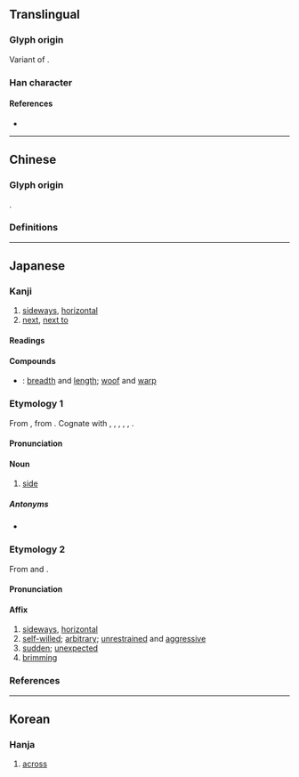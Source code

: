 {{also|橫|構}}
{{character info/new}}
==Translingual==
{{stroke order|strokes=15}}
{{ja-forms|横|横|[[橫]]}}

===Glyph origin===
Variant of {{l|zh|橫}}.

===Han character===
{{Han char|rn=75|rad=木|as=11|sn=15|four=|canj=DTLC|ids=⿰木黄}}

====References====
* {{Han ref|kx=0551.181|dkj=15484|hdz=21273.070|uh=6A2A|ud=27178}}

----

==Chinese==
{{attention|zh|large seal script in 横, small seal script in 橫}}

===Glyph origin===
{{Han etym}}
{{Han compound|木|黄|ls=psc|c1=s|c2=p}}.

===Definitions===
{{zh-see|橫|sv}}

----

==Japanese==
{{ja-kanji forms|横|橫}}

===Kanji===
{{ja-kanji|grade=3|rs=木11|kyu=橫}}

# [[sideways]], [[horizontal]]
# [[next]], [[next to]]

====Readings====
{{ja-readings
|goon=おう
|kanon=こう
|kun=よこ-, よこ-たわる, よこ-たえる, おごる
}}

====Compounds====
{{der-top|Compounds}}
* {{ja-r|横%縦|よこ%たて}}: [[breadth]] and [[length]]; [[woof]] and [[warp]]
{{der-bottom}}

===Etymology 1===
{{ja-kanjitab|よこ|yomi=k}}
From {{inh|ja|ojp|sort=よこ|-}}, from {{inh|ja|jpx-pro|sort=よこ|*yəkə}}. Cognate with {{cog|xug|横|tr=ゆく゚ー, yukū}}, {{cog|mvi|横|tr=ゆく, yuku}}, {{cog|ryn|横|tr=ゆく゚, yuxu}}, {{cog|ryu|横|tr=ゆく, yuku}}, {{cog|rys|横|tr=ゆく, yuku}}, {{cog|yoi|横|tr=どぅぐ, dugu}}.

====Pronunciation====
{{ja-pron|よこ|acc=0|acc_ref=DJR}}

====Noun====
{{ja-noun|よこ}}

# [[side]]
#: {{ja-usex|ドアの'''横'''|ドア の '''よこ'''|side of the doors}}

=====Antonyms=====
* {{ja-r|縦|たて}}

===Etymology 2===
{{ja-kanjitab|おう|yomi=goon}}
From {{der|ja|ltc|sort=おう|-}} {{ltc-l|橫|id=2|[[horizontal]]}} and {{ltc-l|橫|id=3|[[violent]]; [[unexpected]]}}.

====Pronunciation====
{{ja-pron|おう|y=goon}}

====Affix====
{{ja-pos|affix|おう|kyu=橫|hhira=わう}}

# [[sideways]], [[horizontal]]
# [[self-willed]]; [[arbitrary]]; [[unrestrained]] and [[aggressive]]
# [[sudden]]; [[unexpected]]
# [[brimming]]

===References===
<references />

----

==Korean==

===Hanja===
{{ko-hanja|hangeul=횡|eumhun=|rv=hoeng|mr=hoeng|y=hoyng}}

# [[across]]